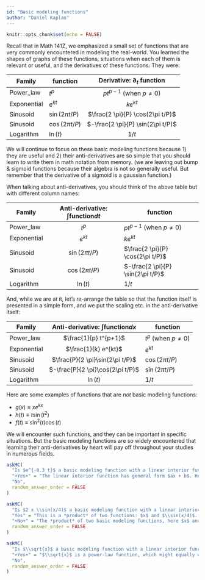 ```yaml
---
id: "Basic modeling functions"
author: "Daniel Kaplan"
---
```


```r

knitr::opts_chunk$set(echo = FALSE)
```


Recall that in Math 141Z, we emphasized a small set of functions that are very commonly encountered in modeling the real-world. You learned the shapes of graphs of these functions, situations when each of them is relevant or useful, and the derivatives of these functions. They were:

Family | function | Derivative: $\partial_t$ function
------------------------|----------|:--------------------:
Power_law | $t^p$ | $p t^{p-1}$ (when $p \neq 0$)
Exponential | $e^{kt}$ | $k e^{kt}$
Sinusoid | $\sin(2\pi t/P)$ | $\frac{2 \pi}{P} \cos(2\pi t/P)$
Sinusoid | $\cos(2\pi t/P)$ | $-\frac{2 \pi}{P} \sin(2\pi t/P)$
Logarithm | $\ln(t)$ | $1 / t$



We will continue to focus on these basic modeling functions because 1) they are useful and 2) their anti-derivatives are so simple that you should learn to write them in math notation from memory. (we are leaving out bump & sigmoid functions because their algebra is not so generally useful. But remember that the derivative of a sigmoid is a gaussian function.)

When talking about anti-derivatives, you should think of the above table but with different column names:

Family | Anti-derivative: $\int$function$dt$ | function
------------------------|:----------:|---------------------
Power_law | $t^p$ | $p t^{p-1}$ (when $p \neq 0$)
Exponential | $e^{kt}$ | $k e^{kt}$
Sinusoid | $\sin(2\pi t/P)$ | $\frac{2 \pi}{P} \cos(2\pi t/P)$
Sinusoid | $\cos(2\pi t/P)$ | $-\frac{2 \pi}{P} \sin(2\pi t/P)$
Logarithm | $\ln(t)$ | $1 / t$

And, while we are at it, let's re-arrange the table so that the function itself is presented in a simple form, and we put the scaling etc. in the anti-derivative itself:

Family | Anti-derivative: $\int$function$dx$ | function
------------------------|:----------:|---------------------
Power_law | $\frac{1}{p} t^{p+1}$ | $t^{p}$ (when $p \neq 0$)
Exponential | $\frac{1}{k} e^{kt}$ | $e^{kt}$
Sinusoid | $\frac{P}{2 \pi}\sin(2\pi t/P)$ | $\cos(2\pi t/P)$
Sinusoid | $-\frac{P}{2 \pi}\cos(2\pi t/P)$ | $\sin(2\pi t/P)$
Logarithm | $\ln(t)$ | $1 / t$

Here are some examples of functions that are *not* basic modeling functions:

- $g(x) \equiv x e^{kx}$
- $h(t) \equiv t \sin(t^2)$
- $f(t) \equiv \sin^2(t) \cos(t)$

We will encounter such functions, and they can be important in specific situations. But the basic modeling functions are so widely encountered that learning their anti-derivatives by heart will pay off throughout your studies in numerous fields.

```r
askMC(
  "Is $e^{-0.3 t}$ a basic modeling function with a linear interior function?",
  "+Yes+" = "The linear interior function has general form $ax + b$. Here, $b=0$ and $a= -0.3$.", 
  "No",
  random_answer_order = FALSE
)
```

```r
askMC(
  "Is $2 x \\sin(x/4)$ a basic modeling function with a linear interior function?",
  "Yes" = "This is a *product* of two functions: $x$ and $\\sin(x/4)$. Each of those is a basic modeling function with a linear interior function, but the product of the two is an entirely different family of functions.", 
  "+No+" = "The *product* of two basic modeling functions, here $x$ and $\\sin(x/4)$, is generally *not* a basic modeling function. (Exceptions: A power law times a power law is still a power-law function. An exponential times an exponential is still an exponential function.)",
  random_answer_order = FALSE
)
```

```r
askMC(
  "Is $\\sqrt{x}$ a basic modeling function with a linear interior function?",
  "+Yes+" = "$\\sqrt{x}$ is a power-law function, which might equally well be written as $(x)^{1/2}$. The interior function here is very simple: $x$. That is indeed of the linear form $ax +b$, with $a=1$ and $b=0$", 
  "No",
  random_answer_order = FALSE
)
```
